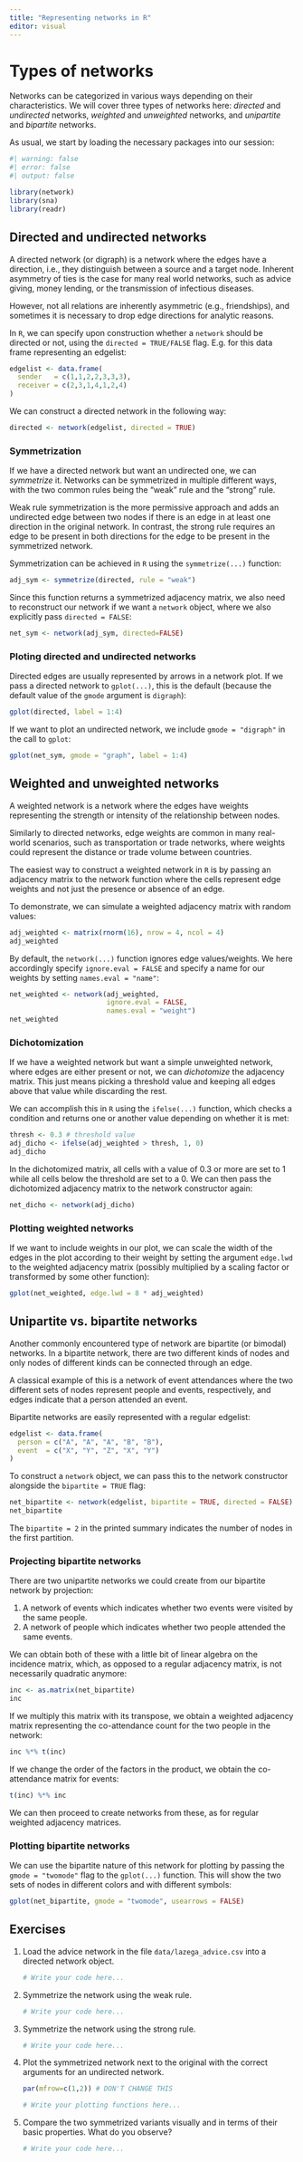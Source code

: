 ```yaml
---
title: "Representing networks in R"
editor: visual
---
```


# Types of networks

Networks can be categorized in various ways depending on their characteristics. We will cover three types of networks here: *directed* and *undirected* networks, *weighted* and *unweighted* networks, and *unipartite* and *bipartite* networks.

As usual, we start by loading the necessary packages into our session:

```r
#| warning: false
#| error: false
#| output: false

library(network)
library(sna)
library(readr)
```

## Directed and undirected networks

A directed network (or digraph) is a network where the edges have a direction, i.e., they distinguish between a source and a target node. Inherent asymmetry of ties is the case for many real world networks, such as advice giving, money lending, or the transmission of infectious diseases.

However, not all relations are inherently asymmetric (e.g., friendships), and sometimes it is necessary to drop edge directions for analytic reasons.

In `R`, we can specify upon construction whether a `network` should be directed or not, using the `directed = TRUE/FALSE` flag. E.g. for this data frame representing an edgelist:

```r
edgelist <- data.frame(
  sender   = c(1,1,2,2,3,3,3),
  receiver = c(2,3,1,4,1,2,4)
)
```

We can construct a directed network in the following way:

```r

directed <- network(edgelist, directed = TRUE)
```

### Symmetrization

If we have a directed network but want an undirected one, we can *symmetrize* it. Networks can be symmetrized in multiple different ways, with the two common rules being the "weak" rule and the "strong" rule.

Weak rule symmetrization is the more permissive approach and adds an undirected edge between two nodes if there is an edge in at least one direction in the original network. In contrast, the strong rule requires an edge to be present in both directions for the edge to be present in the symmetrized network.

Symmetrization can be achieved in `R` using the `symmetrize(...)` function:

```r
adj_sym <- symmetrize(directed, rule = "weak")
```

Since this function returns a symmetrized adjacency matrix, we also need to reconstruct our network if we want a `network` object, where we also explicitly pass `directed = FALSE`:

```r
net_sym <- network(adj_sym, directed=FALSE)
```

### Ploting directed and undirected networks

Directed edges are usually represented by arrows in a network plot. If we pass a directed network to `gplot(...)`, this is the default (because the default value of the `gmode` argument is `digraph`):

```r
gplot(directed, label = 1:4)
```

If we want to plot an undirected network, we include `gmode = "digraph"` in the call to `gplot`:

```r
gplot(net_sym, gmode = "graph", label = 1:4)
```

## Weighted and unweighted networks

A weighted network is a network where the edges have weights representing the strength or intensity of the relationship between nodes.

Similarly to directed networks, edge weights are common in many real-world scenarios, such as transportation or trade networks, where weights could represent the distance or trade volume between countries.

The easiest way to construct a weighted network in `R` is by passing an adjacency matrix to the network function where the cells represent edge weights and not just the presence or absence of an edge.

To demonstrate, we can simulate a weighted adjacency matrix with random values:

```r
adj_weighted <- matrix(rnorm(16), nrow = 4, ncol = 4)
adj_weighted
```

By default, the `network(...)` function ignores edge values/weights. We here accordingly specify `ignore.eval = FALSE` and specify a name for our weights by setting `names.eval = "name"`:

```r
net_weighted <- network(adj_weighted, 
                        ignore.eval = FALSE, 
                        names.eval = "weight")
net_weighted
```

### Dichotomization

If we have a weighted network but want a simple unweighted network, where edges are either present or not, we can *dichotomize* the adjacency matrix. This just means picking a threshold value and keeping all edges above that value while discarding the rest.

We can accomplish this in `R` using the `ifelse(...)` function, which checks a condition and returns one or another value depending on whether it is met:

```r
thresh <- 0.3 # threshold value
adj_dicho <- ifelse(adj_weighted > thresh, 1, 0)
adj_dicho
```

In the dichotomized matrix, all cells with a value of $0.3$ or more are set to $1$ while all cells below the threshold are set to a $0$. We can then pass the dichotomized adjacency matrix to the network constructor again:

```r
net_dicho <- network(adj_dicho)
```

### Plotting weighted networks

If we want to include weights in our plot, we can scale the width of the edges in the plot according to their weight by setting the argument `edge.lwd` to the weighted adjacency matrix (possibly multiplied by a scaling factor or transformed by some other function):

```r
gplot(net_weighted, edge.lwd = 8 * adj_weighted)
```

## Unipartite vs. bipartite networks

Another commonly encountered type of network are bipartite (or bimodal) networks. In a bipartite network, there are two different kinds of nodes and only nodes of different kinds can be connected through an edge.

A classical example of this is a network of event attendances where the two different sets of nodes represent people and events, respectively, and edges indicate that a person attended an event.

Bipartite networks are easily represented with a regular edgelist:

```r
edgelist <- data.frame(
  person = c("A", "A", "A", "B", "B"),
  event  = c("X", "Y", "Z", "X", "Y")
)
```

To construct a `network` object, we can pass this to the network constructor alongside the `bipartite = TRUE` flag:

```r
net_bipartite <- network(edgelist, bipartite = TRUE, directed = FALSE)
net_bipartite
```

The `bipartite = 2` in the printed summary indicates the number of nodes in the first partition.

### Projecting bipartite networks

There are two unipartite networks we could create from our bipartite network by projection:

1.  A network of events which indicates whether two events were visited by the same people.
2.  A network of people which indicates whether two people attended the same events.

We can obtain both of these with a little bit of linear algebra on the incidence matrix, which, as opposed to a regular adjacency matrix, is not necessarily quadratic anymore:

```r
inc <- as.matrix(net_bipartite)
inc
```

If we multiply this matrix with its transpose, we obtain a weighted adjacency matrix representing the co-attendance count for the two people in the network:

```r
inc %*% t(inc)
```

If we change the order of the factors in the product, we obtain the co-attendance matrix for events:

```r
t(inc) %*% inc
```

We can then proceed to create networks from these, as for regular weighted adjacency matrices.

### Plotting bipartite networks

We can use the bipartite nature of this network for plotting by passing the `gmode = "twomode"` flag to the `gplot(...)` function. This will show the two sets of nodes in different colors and with different symbols:

```r
gplot(net_bipartite, gmode = "twomode", usearrows = FALSE)
```

### 

## Exercises

1.  Load the advice network in the file `data/lazega_advice.csv` into a directed network object.

    ```r
    # Write your code here...
    ```

2.  Symmetrize the network using the weak rule.

    ```r
    # Write your code here...
    ```

3.  Symmetrize the network using the strong rule.

    ```r
    # Write your code here...
    ```

4.  Plot the symmetrized network next to the original with the correct arguments for an undirected network.

    ```r
    par(mfrow=c(1,2)) # DON'T CHANGE THIS

    # Write your plotting functions here...
    ```

5.  Compare the two symmetrized variants visually and in terms of their basic properties. What do you observe?

    ```r
    # Write your code here...
    ```
